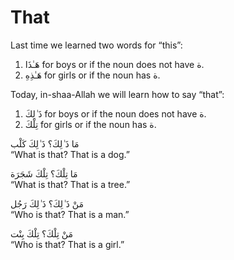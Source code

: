 # That

Last time we learned two words for "this":

1. [هَـٰذَا]{.ar} for boys or if the noun does not have [ة]{.ar}.
2. [هَـٰذِهِ]{.ar} for girls or if the noun has [ة]{.ar}.

Today, in-shaa-Allah we will learn how to say "that":

1. [ذَ ٰلِكَ]{.ar} for boys or if the noun does not have [ة]{.ar}.
2. [تِلْكَ]{.ar} for girls or if the noun has [ة]{.ar}.

[مَا ذَ ٰلِكَ؟ ذَ ٰلِكَ كَلْب]{.ar}  
"What is that? That is a dog."

[مَا تِلْكَ؟ تِلْكَ شَجَرَة]{.ar}  
"What is that? That is a tree."

[مَنْ ذَ ٰلِكَ؟ ذَ ٰلِكَ رَجُل]{.ar}  
"Who is that? That is a man."

[مَنْ تِلْكَ؟ تِلْكَ بِنْت]{.ar}  
"Who is that? That is a girl."

